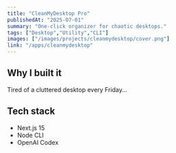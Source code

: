 ```yaml
---
title: "CleanMyDesktop Pro"
publishedAt: "2025-07-01"
summary: "One-click organizer for chaotic desktops."
tags: ["Desktop","Utility","CLI"]
images: ["/images/projects/cleanmydesktop/cover.png"]
link: "/apps/cleanmydesktop"
---
```

## Why I built it
Tired of a cluttered desktop every Friday…
## Tech stack
- Next.js 15
- Node CLI
- OpenAI Codex

